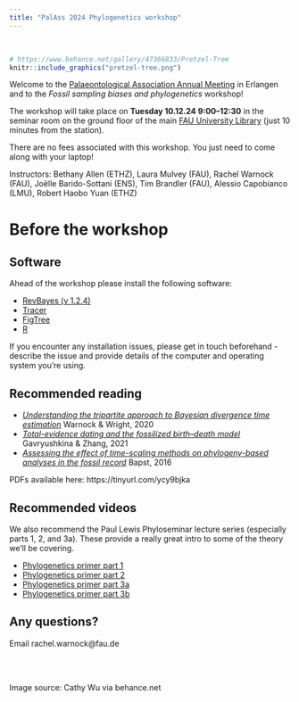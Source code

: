 ```yaml
---
title: "PalAss 2024 Phylogenetics workshop"
---
```


\

```r
# https://www.behance.net/gallery/47366833/Pretzel-Tree
knitr::include_graphics("pretzel-tree.png")
```

Welcome to the [Palaeontological Association Annual Meeting](https://www.palass.org/meetings-events/annual-meeting/2024/annual-meeting-2024-erlangen-germany-overview) in Erlangen and to the *Fossil sampling biases and phylogenetics* workshop!

The workshop will take place on **Tuesday 10.12.24 9:00–12:30** in the seminar room on the ground floor of the main [FAU University Library](https://maps.app.goo.gl/XwGjd29gxTPEPmfp6) (just 10 minutes from the station).

There are no fees associated with this workshop. You just need to come along with your laptop!

Instructors: Bethany Allen (ETHZ), Laura Mulvey (FAU), Rachel Warnock (FAU), Joëlle Barido-Sottani (ENS), Tim Brandler (FAU), Alessio Capobianco (LMU), Robert Haobo Yuan (ETHZ)

# Before the workshop

## Software

Ahead of the workshop please install the following software:

- [RevBayes (v 1.2.4)](https://revbayes.github.io/download)
- [Tracer](https://github.com/beast-dev/tracer/releases/tag/v1.7.2)
- [FigTree](http://tree.bio.ed.ac.uk/software/figtree/)
- [R](https://www.r-project.org)

If you encounter any installation issues, please get in touch beforehand - describe the issue and provide details of the computer and operating system you're using.

## Recommended reading

- [*Understanding the tripartite approach to Bayesian divergence time estimation*](https://ecoevorxiv.org/repository/view/4372/) Warnock & Wright, 2020
- [*Total-evidence dating and the fossilized birth–death model*](https://academic.oup.com/sysbio/article/65/2/228/2427164) Gavryushkina & Zhang, 2021
- [*Assessing the effect of time-scaling methods on phylogeny-based analyses in the fossil record*](https://www.cambridge.org/core/journals/paleobiology/article/assessing-the-effect-of-timescaling-methods-on-phylogenybased-analyses-in-the-fossil-record/082F239A2512CC09E51181F9B499D1A3) Bapst, 2016

PDFs available here: https://tinyurl.com/ycy9bjka 

## Recommended videos

We also recommend the Paul Lewis Phyloseminar lecture series (especially parts 1, 2, and 3a). These provide a really great intro to some of the theory we'll be covering.

- [Phylogenetics primer part 1](https://www.youtube.com/watch?v=1r4z0YJq580)
- [Phylogenetics primer part 2](https://www.youtube.com/watch?v=UsLeY0wZr4Y&t=1614s)
- [Phylogenetics primer part 3a](https://www.youtube.com/watch?v=4PWlnNsfz90)
- [Phylogenetics primer part 3b](https://www.youtube.com/watch?v=TLtOS--YwkU)

## Any questions?

Email rachel.warnock@fau.de

\
\

Image source: Cathy Wu via behance.net

